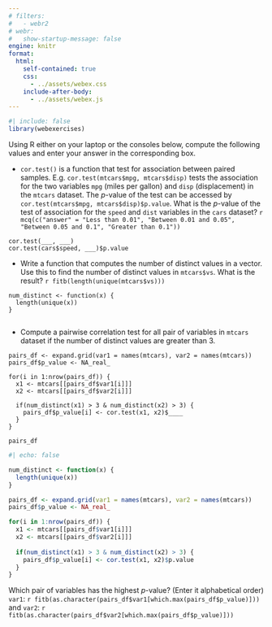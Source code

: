```yaml
---
# filters:
#   - webr2
# webr: 
#   show-startup-message: false  
engine: knitr
format: 
  html:
    self-contained: true
    css: 
      - ../assets/webex.css
    include-after-body: 
      - ../assets/webex.js
---
```


```r
#| include: false
library(webexercises)
```


Using R either on your laptop or the consoles below, compute the following values and enter your answer in the corresponding box.

- `cor.test()` is a function that test for association  between paired samples. E.g. `cor.test(mtcars$mpg, mtcars$disp)` tests the association for the two variables `mpg` (miles per gallon) and `disp` (displacement) in the `mtcars` dataset. The $p$-value of the test can be accessed by `cor.test(mtcars$mpg, mtcars$disp)$p.value`. What is the $p$-value of the test of association for the `speed` and `dist` variables in the `cars` dataset? `r mcq(c("answer" = "Less than 0.01", "Between 0.01 and 0.05", "Between 0.05 and 0.1", "Greater than 0.1"))`

```webr-r
cor.test(___, ___)
cor.test(cars$speed, ___)$p.value 

```

- Write a function that computes the number of distinct values in a vector. Use this to find the number of distinct values in `mtcars$vs`. What is the result? `r fitb(length(unique(mtcars$vs)))`

```webr-r
num_distinct <- function(x) {
  length(unique(x))
}


```

- Compute a pairwise correlation test for all pair of variables in `mtcars` dataset if the number of distinct values are greater than 3. 

```webr-r
pairs_df <- expand.grid(var1 = names(mtcars), var2 = names(mtcars))
pairs_df$p_value <- NA_real_

for(i in 1:nrow(pairs_df)) {
  x1 <- mtcars[[pairs_df$var1[i]]]
  x2 <- mtcars[[pairs_df$var2[i]]]
  
  if(num_distinct(x1) > 3 & num_distinct(x2) > 3) {
    pairs_df$p_value[i] <- cor.test(x1, x2)$____
  }
}

pairs_df
```

```r
#| echo: false

num_distinct <- function(x) {
  length(unique(x))
}

pairs_df <- expand.grid(var1 = names(mtcars), var2 = names(mtcars))
pairs_df$p_value <- NA_real_

for(i in 1:nrow(pairs_df)) {
  x1 <- mtcars[[pairs_df$var1[i]]]
  x2 <- mtcars[[pairs_df$var2[i]]]
  
  if(num_distinct(x1) > 3 & num_distinct(x2) > 3) {
    pairs_df$p_value[i] <- cor.test(x1, x2)$p.value
  }
}

```
Which pair of variables has the highest $p$-value? (Enter it alphabetical order) `var1`: `r fitb(as.character(pairs_df$var1[which.max(pairs_df$p_value)]))` and `var2`: `r fitb(as.character(pairs_df$var2[which.max(pairs_df$p_value)]))`



